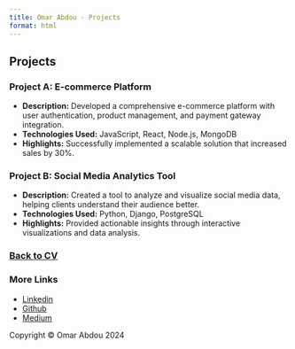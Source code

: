 ---
title: Omar Abdou - Projects
format: html
---

## Projects

### Project A: E-commerce Platform

- **Description:** Developed a comprehensive e-commerce platform with user authentication, product management, and payment gateway integration.
- **Technologies Used:** JavaScript, React, Node.js, MongoDB
- **Highlights:** Successfully implemented a scalable solution that increased sales by 30%.

### Project B: Social Media Analytics Tool

- **Description:** Created a tool to analyze and visualize social media data, helping clients understand their audience better.
- **Technologies Used:** Python, Django, PostgreSQL
- **Highlights:** Provided actionable insights through interactive visualizations and data analysis.

### [Back to CV](./index.html)

### More Links

- [Linkedin](https://www.linkedin.com/in/omar-abdo/)
- [Github](https://github.com/OmarAbdo)
- [Medium](https://medium.com/@omareabdo)

Copyright © Omar Abdou 2024
